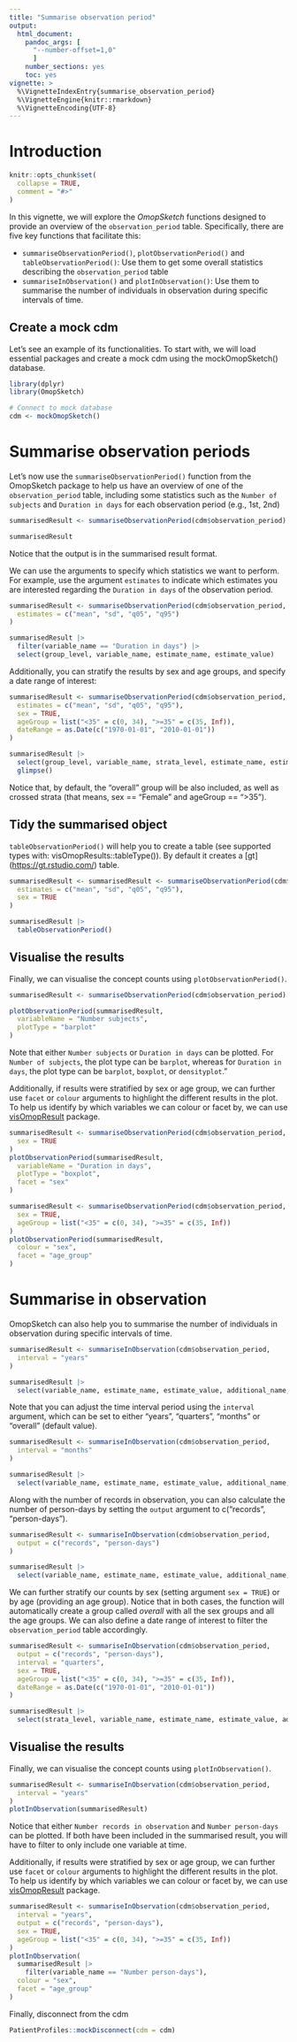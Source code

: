 ```yaml
---
title: "Summarise observation period"
output: 
  html_document:
    pandoc_args: [
      "--number-offset=1,0"
      ]
    number_sections: yes
    toc: yes
vignette: >
  %\VignetteIndexEntry{summarise_observation_period}
  %\VignetteEngine{knitr::rmarkdown}
  %\VignetteEncoding{UTF-8}
---
```


# Introduction

```r
knitr::opts_chunk$set(
  collapse = TRUE,
  comment = "#>"
)
```

In this vignette, we will explore the *OmopSketch* functions designed to provide an overview of the `observation_period` table. Specifically, there are five key functions that facilitate this:

-   `summariseObservationPeriod()`, `plotObservationPeriod()` and `tableObservationPeriod()`: Use them to get some overall statistics describing the `observation_period` table
-   `summariseInObservation()` and `plotInObservation()`: Use them to summarise the number of individuals in observation during specific intervals of time.

## Create a mock cdm

Let's see an example of its functionalities. To start with, we will load essential packages and create a mock cdm using the mockOmopSketch() database.

```r
library(dplyr)
library(OmopSketch)

# Connect to mock database
cdm <- mockOmopSketch()
```

# Summarise observation periods

Let's now use the `summariseObservationPeriod()` function from the OmopSketch package to help us have an overview of one of the `observation_period` table, including some statistics such as the `Number of subjects` and `Duration in days` for each observation period (e.g., 1st, 2nd)

```r
summarisedResult <- summariseObservationPeriod(cdm$observation_period)

summarisedResult
```

Notice that the output is in the summarised result format.

We can use the arguments to specify which statistics we want to perform. For example, use the argument `estimates` to indicate which estimates you are interested regarding the `Duration in days` of the observation period.

```r
summarisedResult <- summariseObservationPeriod(cdm$observation_period,
  estimates = c("mean", "sd", "q05", "q95")
)

summarisedResult |>
  filter(variable_name == "Duration in days") |>
  select(group_level, variable_name, estimate_name, estimate_value)
```

Additionally, you can stratify the results by sex and age groups, and specify a date range of interest:

```r
summarisedResult <- summariseObservationPeriod(cdm$observation_period,
  estimates = c("mean", "sd", "q05", "q95"),
  sex = TRUE,
  ageGroup = list("<35" = c(0, 34), ">=35" = c(35, Inf)),
  dateRange = as.Date(c("1970-01-01", "2010-01-01"))
)

summarisedResult |>
  select(group_level, variable_name, strata_level, estimate_name, estimate_value) |>
  glimpse()
```

Notice that, by default, the "overall" group will be also included, as well as crossed strata (that means, sex == "Female" and ageGroup == "\>35").

## Tidy the summarised object

`tableObservationPeriod()` will help you to create a table (see supported types with: visOmopResults::tableType()). By default it creates a [gt] (<https://gt.rstudio.com/>) table.

```r
summarisedResult <- summarisedResult <- summariseObservationPeriod(cdm$observation_period,
  estimates = c("mean", "sd", "q05", "q95"),
  sex = TRUE
)

summarisedResult |>
  tableObservationPeriod()
```

## Visualise the results

Finally, we can visualise the concept counts using `plotObservationPeriod()`.

```r
summarisedResult <- summariseObservationPeriod(cdm$observation_period)

plotObservationPeriod(summarisedResult,
  variableName = "Number subjects",
  plotType = "barplot"
)
```

Note that either `Number subjects` or `Duration in days` can be plotted. For `Number of subjects`, the plot type can be `barplot`, whereas for `Duration in days`, the plot type can be `barplot`, `boxplot`, or `densityplot`."

Additionally, if results were stratified by sex or age group, we can further use `facet` or `colour` arguments to highlight the different results in the plot. To help us identify by which variables we can colour or facet by, we can use [visOmopResult](https://darwin-eu.github.io/visOmopResults/) package.

```r
summarisedResult <- summariseObservationPeriod(cdm$observation_period,
  sex = TRUE
)
plotObservationPeriod(summarisedResult,
  variableName = "Duration in days",
  plotType = "boxplot",
  facet = "sex"
)

summarisedResult <- summariseObservationPeriod(cdm$observation_period,
  sex = TRUE,
  ageGroup = list("<35" = c(0, 34), ">=35" = c(35, Inf))
)
plotObservationPeriod(summarisedResult,
  colour = "sex",
  facet = "age_group"
)
```

# Summarise in observation

OmopSketch can also help you to summarise the number of individuals in observation during specific intervals of time.

```r
summarisedResult <- summariseInObservation(cdm$observation_period,
  interval = "years"
)

summarisedResult |>
  select(variable_name, estimate_name, estimate_value, additional_name, additional_level)
```

Note that you can adjust the time interval period using the `interval` argument, which can be set to either "years", "quarters", "months" or "overall" (default value).

```r
summarisedResult <- summariseInObservation(cdm$observation_period,
  interval = "months"
)

summarisedResult |>
  select(variable_name, estimate_name, estimate_value, additional_name, additional_level)
```

Along with the number of records in observation, you can also calculate the number of person-days by setting the `output` argument to c("records", "person-days").

```r
summarisedResult <- summariseInObservation(cdm$observation_period,
  output = c("records", "person-days")
)

summarisedResult |>
  select(variable_name, estimate_name, estimate_value, additional_name, additional_level)
```

We can further stratify our counts by sex (setting argument `sex = TRUE`) or by age (providing an age group). Notice that in both cases, the function will automatically create a group called *overall* with all the sex groups and all the age groups. We can also define a date range of interest to filter the `observation_period` table accordingly.

```r
summarisedResult <- summariseInObservation(cdm$observation_period,
  output = c("records", "person-days"),
  interval = "quarters",
  sex = TRUE,
  ageGroup = list("<35" = c(0, 34), ">=35" = c(35, Inf)),
  dateRange = as.Date(c("1970-01-01", "2010-01-01"))
)

summarisedResult |>
  select(strata_level, variable_name, estimate_name, estimate_value, additional_name, additional_level)
```

## Visualise the results

Finally, we can visualise the concept counts using `plotInObservation()`.

```r
summarisedResult <- summariseInObservation(cdm$observation_period,
  interval = "years"
)
plotInObservation(summarisedResult)
```

Notice that either `Number records in observation` and `Number person-days` can be plotted. If both have been included in the summarised result, you will have to filter to only include one variable at time.

Additionally, if results were stratified by sex or age group, we can further use `facet` or `colour` arguments to highlight the different results in the plot. To help us identify by which variables we can colour or facet by, we can use [visOmopResult](https://darwin-eu.github.io/visOmopResults/) package.

```r
summarisedResult <- summariseInObservation(cdm$observation_period,
  interval = "years",
  output = c("records", "person-days"),
  sex = TRUE,
  ageGroup = list("<35" = c(0, 34), ">=35" = c(35, Inf))
)
plotInObservation(
  summarisedResult |>
    filter(variable_name == "Number person-days"),
  colour = "sex",
  facet = "age_group"
)
```


Finally, disconnect from the cdm

```r
PatientProfiles::mockDisconnect(cdm = cdm)
```
